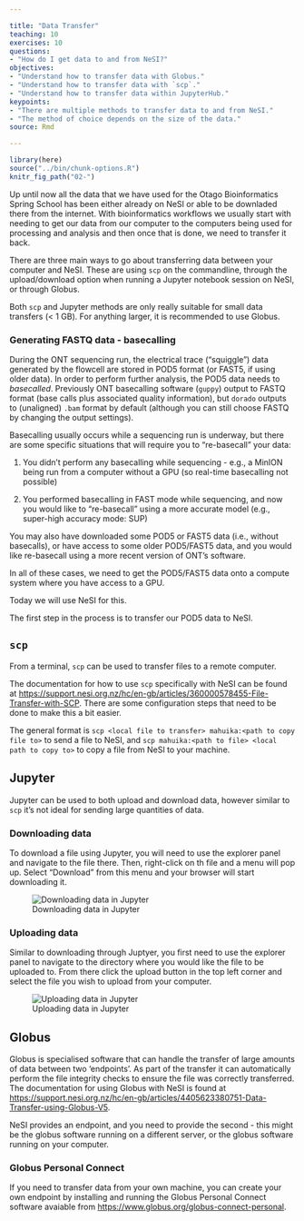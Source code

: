 ```yaml
---

title: "Data Transfer"
teaching: 10
exercises: 10
questions:
- "How do I get data to and from NeSI?"
objectives:
- "Understand how to transfer data with Globus."
- "Understand how to transfer data with `scp`."
- "Understand how to transfer data within JupyterHub."
keypoints:
- "There are multiple methods to transfer data to and from NeSI."
- "The method of choice depends on the size of the data."
source: Rmd

---
```


```r
library(here)
source("../bin/chunk-options.R")
knitr_fig_path("02-")
```

Up until now all the data that we have used for the Otago Bioinformatics Spring School has been either already on NeSI or able to be downladed there from the internet. 
With bioinformatics workflows we usually start with needing to get our data from our computer to the computers being used for processing and analysis and then once that is done, we need to transfer it back.

There are three main ways to go about transferring data between your computer and NeSI. These are using `scp` on the commandline, through the upload/download option when running a Jupyter notebook session on NeSI, or through Globus.

Both `scp` and Jupyter methods are only really suitable for small data transfers (< 1 GB). For anything larger, it is recommended to use Globus.

### Generating FASTQ data - basecalling

During the ONT sequencing run, the electrical trace ("squiggle") data generated by the flowcell are stored in POD5 format (or FAST5, if using older data). In order to perform further analysis, the POD5 data needs to *basecalled*. Previously ONT basecalling software (`guppy`) output to FASTQ format (base calls plus associated quality information), but `dorado` outputs to (unaligned) `.bam` format by default (although you can still choose FASTQ by changing the output settings).

Basecalling usually occurs while a sequencing run is underway, but there are some specific situations that will require you to "re-basecall" your data:

1. You didn't perform any basecalling while sequencing - e.g., a MinION being run from a computer without a GPU (so real-time basecalling not possible)

2. You performed basecalling in FAST mode while sequencing, and now you would like to "re-basecall" using a more accurate model (e.g., super-high accuracy mode: SUP)

You may also have downloaded some POD5 or FAST5 data (i.e., without basecalls), or have access to some older POD5/FAST5 data, and you would like re-basecall using a more recent version of ONT's software.

In all of these cases, we need to get the POD5/FAST5 data onto a compute system where you have access to a GPU.

Today we will use NeSI for this. 

The first step in the process is to transfer our POD5 data to NeSI.



## `scp`

From a terminal, `scp` can be used to transfer files to a remote computer.

The documentation for how to use `scp` specifically with NeSI can be found at [https://support.nesi.org.nz/hc/en-gb/articles/360000578455-File-Transfer-with-SCP](https://support.nesi.org.nz/hc/en-gb/articles/360000578455-File-Transfer-with-SCP). There are some configuration steps that need to be done to make this a bit easier.

The general format is `scp <local file to transfer> mahuika:<path to copy file to>` to send a file to NeSI, and `scp mahuika:<path to file> <local path to copy to>` to copy a file from NeSI to your machine.

## Jupyter

Jupyter can be used to both upload and download data, however similar to `scp` it's not ideal for sending large quantities of data.

### Downloading data

To download a file using Jupyter, you will need to use the explorer panel and navigate to the file there. Then, right-click on th file and a menu will pop up. Select "Download" from this menu and your browser will start downloading it.

![Downloading data in Jupyter](../fig/02-jupyter-download-circled.png)

### Uploading data

Similar to downloading through Juptyer, you first need to use the explorer panel to navigate to the directory where you would like the file to be uploaded to. From there click the upload button in the top left corner and select the file you wish to upload from your computer.

![Uploading data in Jupyter](../fig/02-jupyter-upload-circled.png)

## Globus

Globus is specialised software that can handle the transfer of large amounts of data between two 'endpoints'. As part of the transfer it can automatically perform the file integrity checks to ensure the file was correctly transferred.
The documentation for using Globus with NeSI is found at [https://support.nesi.org.nz/hc/en-gb/articles/4405623380751-Data-Transfer-using-Globus-V5](https://support.nesi.org.nz/hc/en-gb/articles/4405623380751-Data-Transfer-using-Globus-V5).

NeSI provides an endpoint, and you need to provide the second - this might be the globus software running on a different server, or the globus software running on your computer.

### Globus Personal Connect

If you need to transfer data from your own machine, you can create your own endpoint by installing and running the Globus Personal Connect software avaiable from [https://www.globus.org/globus-connect-personal](https://www.globus.org/globus-connect-personal).
